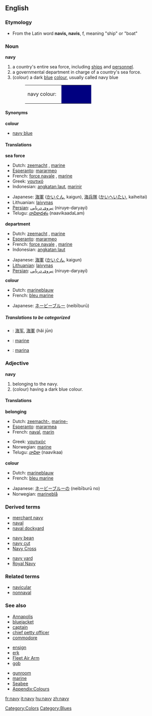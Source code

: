 {{wikipedia}}
==English==

===Etymology===
*From the Latin word '''navis, navis''', f, meaning "ship" or "boat"

===Noun===
'''navy'''

#a country's entire sea force, including [[ship]]s and [[personnel]].
#a governmental department in charge of a country's sea force.
#(colour) a dark [[blue]] [[color|colour]], usually called navy blue
#:<table><tr><td>navy colour: &nbsp;</td><td bgcolor="#000080" width="80">&nbsp; </td></tr></table>

====Synonyms====
'''colour'''
*[[navy blue]]

====Translations====
'''sea force'''
{{top}}
*Dutch: [[zeemacht]] {{f}}, [[marine]] {{f}}
*[[Esperanto]]: [[mararmeo]]
*French: [[force navale]] {{f}}, [[marine]] {{f}}
*Greek: [[ναυτικό]] {{n}}
*Indonesian: [[angkatan laut]], [[marinir]]
{{mid}}
*Japanese: [[海軍]] ([[かいぐん]], kaigun), [[海兵隊]] ([[かいへいたい]], kaiheitai)
*Lithuanian: [[laivynas]] {{m}}
*[[Persian]]: [[نیروی دریایی]]  (niruye-daryayi)
*Telugu: [[నావికాదళం]] (naavikaadaLam)
{{bottom}}

'''department'''
{{top}}
*Dutch: [[zeemacht]] {{f}}, [[marine]] {{f}}
*[[Esperanto]]: [[mararmeo]]
*French: [[force navale]] {{f}}, [[marine]] {{f}}
*Indonesian: [[angkatan laut]] 
{{mid}}
*Japanese: [[海軍]] ([[かいぐん]], kaigun)
*[[Lithuanian]]: [[laivynas]] {{m}} 
*[[Persian]]: [[نیروی دریایی]]  (niruye-daryayi) 
{{bottom}}

'''colour'''
{{top}}
*Dutch: [[marineblauw]] {{n}}
*French: [[bleu marine]] {{m}}
{{mid}}
*Japanese: [[ネービーブルー]] (neibīburū)
{{bottom}}

=====Translations to be categorized=====
{{checktrans}}
<!--Remove this section once all of the translations below have been moved into the tables above.-->
*{{ttbc|Chinese}}: [[海军]], [[海軍]] (hǎi jūn)
*{{ttbc|Norwegian}}: [[marine]]
*{{ttbc|Spanish}}: [[marina]] {{f}}

===Adjective===
'''navy'''
#belonging to the navy.
#(colour) having a dark blue colour.

====Translations====
'''belonging'''
{{top}}
*Dutch: [[zeemacht-]], [[marine-]]
*[[Esperanto]]: [[mararmea]]
*French: [[naval]], [[marin]] 
{{mid}}
*Greek: [[ναυτικός]]
*Norwegian: [[marine]]
*Telugu: [[నావికా]] (naavikaa)
{{bottom}}

'''colour'''
{{top}}
*Dutch: [[marineblauw]]
*French: [[bleu marine]]
{{mid}}
*Japanese: [[ネービーブルー]]の (neibīburū no)
*Norwegian: [[marineblå]]
{{bottom}}

===Derived terms===
{{top3}}
*[[merchant navy]]
*[[naval]]
*[[naval dockyard]]
{{mid3}}
*[[navy bean]]
*[[navy cut]]
*[[Navy Cross]]
{{mid3}}
*[[navy yard]]
*[[Royal Navy]]
{{bottom}}

===Related terms===
*[[navicular]]
*[[nonnaval]]

===See also===
{{top3}}
*[[Annapolis]]
*[[bluejacket]]
*[[captain]]
*[[chief petty officer]]
*[[commodore]]
{{mid3}}
*[[ensign]]
*[[erk]]
*[[Fleet Air Arm]]
*[[gob]]
{{mid3}}
*[[gunroom]]
*[[marine]]
*[[Seabee]]
*[[Wiktionary_Appendix:Colours|Appendix:Colours]]
{{bottom}}

[[Category:Colors]]
[[Category:Blues]]

[[fr:navy]]
[[it:navy]]
[[hu:navy]]
[[zh:navy]]